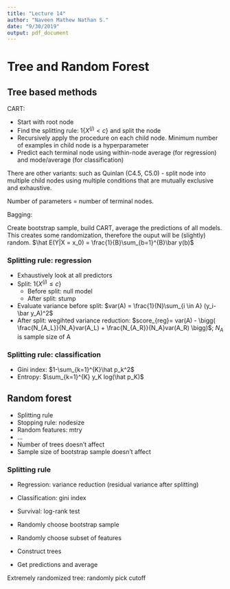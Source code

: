 ```yaml
---
title: "Lecture 14"
author: "Naveen Mathew Nathan S."
date: "9/30/2019"
output: pdf_document
---
```


# Tree and Random Forest

## Tree based methods

CART:

- Start with root node
- Find the splitting rule: $1\{X^{(j)} < c\}$ and split the node
- Recursively apply the procedure on each child node. Minimum number of examples in child node is a hyperparameter
- Predict each terminal node using within-node average (for regression) and mode/average (for classification)

There are other variants: such as Quinlan (C4.5, C5.0) - split node into multiple child nodes using multiple conditions that are mutually exclusive and exhaustive.

Number of parameters = number of terminal nodes.

Bagging:

Create bootstrap sample, build CART, average the predictions of all models. This creates some randomization, therefore the ouput will be (slightly) random. $\hat E(Y|X = x_0) = \frac{1}{B}\sum_{b=1}^{B}\bar y(b)$

### Splitting rule: regression

- Exhaustively look at all predictors
- Split: $1\{X^{(j)} \le c\}$
    - Before split: null model
    - After split: stump
- Evaluate variance before split: $var(A) = \frac{1}{N}\sum_{i \in A} (y_i-\bar y_A)^2$
- After split: wegihted variance reduction: $score_{reg}= var(A) - \bigg( \frac{N_{A_L}}{N_A}var(A_L) + \frac{N_{A_R}}{N_A}var(A_R) \bigg)$; $N_A$ is sample size of A

### Splitting rule: classification

- Gini index: $1-\sum_{k=1}^{K}\hat p_k^2$
- Entropy: $\sum_{k=1}^{K} y_K log(\hat p_K)$

## Random forest

- Splitting rule
- Stopping rule: nodesize
- Random features: mtry
- ...
- Number of trees doesn't affect
- Sample size of bootstrap sample doesn't affect

### Splitting rule

- Regression: variance reduction (residual variance after splitting)
- Classification: gini index
- Survival: log-rank test



- Randomly choose bootstrap sample
- Randomly choose subset of features
- Construct trees
- Get predictions and average

Extremely randomized tree: randomly pick cutoff